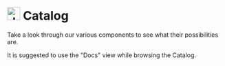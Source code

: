 
<Meta title="Catalog/Browsing the Catalog" />

# <img src="/BeamIcon.png" alt="drawing" width="30" /> Catalog

Take a look through our various components to see what their possibilities are.

It is suggested to use the "Docs" view while browsing the Catalog.
